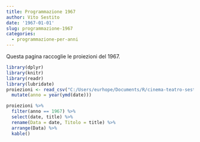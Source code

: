```yaml
---
title: Programmazione 1967
author: Vito Sestito
date: '1967-01-01'
slug: programmazione-1967
categories:
  - programmazione-per-anni
---
```



Questa pagina raccoglie le proiezioni del 1967.


```r
library(dplyr)
library(knitr)
library(readr)
library(lubridate)
proiezioni <- read_csv("C:/Users/eurhope/Documents/R/cinema-teatro-sestito/static/data/programmazione_agende.csv") %>% 
  mutate(anno = year(ymd(date)))
```


```r
proiezioni %>% 
  filter(anno == 1967) %>% 
  select(date, title) %>% 
  rename(Data = date, Titolo = title) %>% 
  arrange(Data) %>% 
  kable()
```

